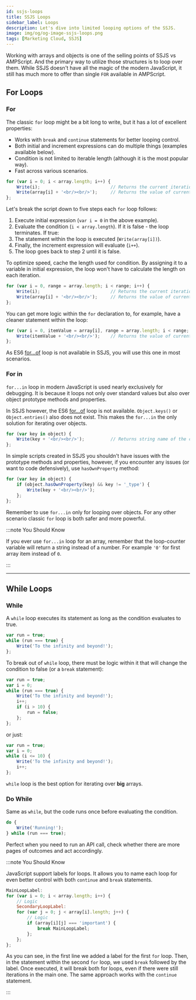 ```yaml
---
id: ssjs-loops
title: SSJS Loops
sidebar_label: Loops
description: Let's dive into limited looping options of the SSJS.
image: img/og/og-image-ssjs-loops.png
tags: [Marketing Cloud, SSJS]
---
```



<LeadText content="Let's dive into limited looping options of the SSJS." />

Working with arrays and objects is one of the selling points of SSJS vs AMPScript. And the primary way to utilize those structures is to loop over them. While SSJS doesn't have all the magic of the modern JavaScript, it still has much more to offer than single `FOR` available in AMPScript.

## For Loops

### For

The classic `for` loop might be a bit long to write, but it has a lot of excellent properties:
- Works with `break` and `continue` statements for better looping control.
- Both initial and increment expressions can do multiple things (examples available below).
- Condition is not limited to iterable length (although it is the most popular way).
- Fast across various scenarios.

```js {1} title="Example of for loop iterating over an array"
for (var i = 0; i < array.length; i++) {
    Write(i);                           // Returns the current iteration
    Write(array[i] + '<br/><br/>');     // Returns the value of current element
};
```

Let's break the script down to five steps each `for` loop follows:
1. Execute initial expression (`var i = 0` in the above example).
2. Evaluate the condition (`i < array.length`). If it is false - the loop terminates. If true:
3. The statement within the loop is executed (`Write(array[i])`).
4. Finally, the increment expression will evaluate (`i++`).
5. The loop goes back to step 2 until it is false.

To optimize speed, cache the length used for condition. By assigning it to a variable in initial expression, the loop won't have to calculate the length on each iteration.

```js {1} title="Initial expression assigns array.length to a variable to cache it"
for (var i = 0, range = array.length; i < range; i++) {
    Write(i);                           // Returns the current iteration
    Write(array[i] + '<br/><br/>');     // Returns the value of current element
};
```

You can get more logic within the `for` declaration to, for example, have a cleaner statement within the loop:

```js {1} title="Provide itemValue variable instead of just current iteration"
for (var i = 0, itemValue = array[i], range = array.length; i < range; i++, itemValue = array[i]) {
    Write(itemValue + '<br/><br/>');    // Returns the value of current element
};
```

As ES6 [for...of](/docs/js/js-loops.mdx#for-of) loop is not available in SSJS, you will use this one in most scenarios.

### For in

`for...in` loop in modern JavaScript is used nearly exclusively for debugging. It is because it loops not only over standard values but also over object prototype methods and properties.

In SSJS however, the ES6 [for...of](/docs/js/js-loops.mdx#for-of) loop is not available. `Object.keys()` or `Object.entries()` also does not exist. This makes the `for...in` the only solution for iterating over objects.

```js {1}
for (var key in object) {
    Write(key + '<br/><br/>');          // Returns string name of the current key
};
```

In simple scripts created in SSJS you shouldn't have issues with the prototype methods and properties, however, if you encounter any issues (or want to code defensively), use `hasOwnProperty` method:

```js {2}
for (var key in object) {
    if (object.hasOwnProperty(key) && key != '_type') {
        Write(key + '<br/><br/>');
    };
};
```

Remember to use `for...in` only for looping over objects. For any other scenario classic `for` loop is both safer and more powerful.

:::note You Should Know

If you ever use `for...in` loop for an array, remember that the loop-counter variable will return a string instead of a number. For example `'0'` for first array item instead of `0`.

:::

----

## While Loops

### While

A `while` loop executes its statement as long as the condition evaluates to true.

```js {2} title="Infinite while loop"
var run = true;
while (run === true) {
    Write('To the infinity and beyond!');
};
```

To break out of `while` loop, there must be logic within it that will change the condition to false (or a `break` statement):

```js {3}
var run = true;
var i = 0;
while (run === true) {
    Write('To the infinity and beyond!');
    i++;
    if (i > 10) {
        run = false;
    };
};
```

or just:

```js {3} title="This loop has the same outcome as the one above"
var run = true;
var i = 0;
while (i <= 10) {
    Write('To the infinity and beyond!');
    i++;
};
```

`while` loop is the best option for iterating over **big** arrays.

### Do While

Same as `while`, but the code runs once before evaluating the condition.

```js {1,3}
do {
    Write('Running!');
} while (run === true);
```

Perfect when you need to run an API call, check whether there are more pages of outcomes and act accordingly.

:::note You Should Know

JavaScript support labels for loops. It allows you to name each loop for even better control with both `continue` and `break` statements.

```js {1,8} title="Labelled loop example using a nested for loops"
MainLoopLabel:
for (var i = 0; i < array.length; i++) {
    // Logic
    SecondaryLoopLabel:
    for (var j = 0; j < array[i].length; j++) {
        // Logic
        if (array[i][j] === 'important') {
            break MainLoopLabel;
        };
    };
};
```

As you can see, in the first line we added a label for the first `for` loop. Then, in the statement within the second `for` loop, we used `break` followed by the label. Once executed, it will break both for loops, even if there were still iterations in the main one. The same approach works with the `continue` statement.

:::